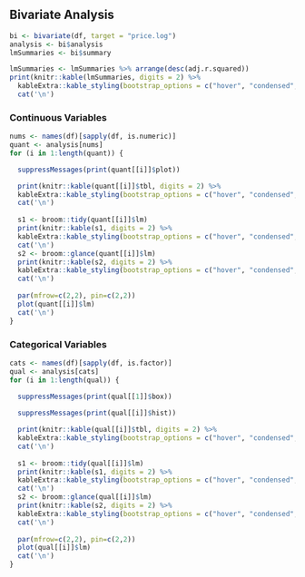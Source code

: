 ## Bivariate Analysis 
```r
bi <- bivariate(df, target = "price.log")
analysis <- bi$analysis
lmSummaries <- bi$summary

lmSummaries <- lmSummaries %>% arrange(desc(adj.r.squared))
print(knitr::kable(lmSummaries, digits = 2) %>%
  kableExtra::kable_styling(bootstrap_options = c("hover", "condensed", "responsive"), full_width = T, position = "center"))
  cat('\n')

```


### Continuous Variables
```r

nums <- names(df)[sapply(df, is.numeric)]
quant <- analysis[nums]
for (i in 1:length(quant)) {

  suppressMessages(print(quant[[i]]$plot))

  print(knitr::kable(quant[[i]]$tbl, digits = 2) %>%
  kableExtra::kable_styling(bootstrap_options = c("hover", "condensed", "responsive"), full_width = T, position = "center"))
  cat('\n')
  
  s1 <- broom::tidy(quant[[i]]$lm)
  print(knitr::kable(s1, digits = 2) %>%
  kableExtra::kable_styling(bootstrap_options = c("hover", "condensed", "responsive"), full_width = T, position = "center"))
  cat('\n')
  s2 <- broom::glance(quant[[i]]$lm)
  print(knitr::kable(s2, digits = 2) %>%
  kableExtra::kable_styling(bootstrap_options = c("hover", "condensed", "responsive"), full_width = T, position = "center"))
  cat('\n')
  
  par(mfrow=c(2,2), pin=c(2,2))
  plot(quant[[i]]$lm)
  cat('\n')
}

```

### Categorical Variables
```r

cats <- names(df)[sapply(df, is.factor)]
qual <- analysis[cats]
for (i in 1:length(qual)) {

  suppressMessages(print(qual[[1]]$box))
  
  suppressMessages(print(qual[[i]]$hist))

  print(knitr::kable(qual[[i]]$tbl, digits = 2) %>%
  kableExtra::kable_styling(bootstrap_options = c("hover", "condensed", "responsive"), full_width = T, position = "center"))
  cat('\n')
  
  s1 <- broom::tidy(qual[[i]]$lm)
  print(knitr::kable(s1, digits = 2) %>%
  kableExtra::kable_styling(bootstrap_options = c("hover", "condensed", "responsive"), full_width = T, position = "center"))
  cat('\n')
  s2 <- broom::glance(qual[[i]]$lm)
  print(knitr::kable(s2, digits = 2) %>%
  kableExtra::kable_styling(bootstrap_options = c("hover", "condensed", "responsive"), full_width = T, position = "center"))
  cat('\n')
  
  par(mfrow=c(2,2), pin=c(2,2))
  plot(qual[[i]]$lm)
  cat('\n')
}

```
